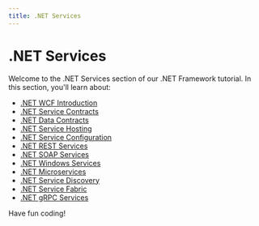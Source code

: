 ```yaml
---
title: .NET Services
---
```


# .NET Services

Welcome to the .NET Services section of our .NET Framework tutorial. In this section, you'll learn about:

- [.NET WCF Introduction](./0-net-wcf-introduction.mdx)
- [.NET Service Contracts](./1-net-service-contracts.mdx)
- [.NET Data Contracts](./2-net-data-contracts.mdx)
- [.NET Service Hosting](./3-net-service-hosting.mdx)
- [.NET Service Configuration](./4-net-service-configuration.mdx)
- [.NET REST Services](./5-net-rest-services.mdx)
- [.NET SOAP Services](./6-net-soap-services.mdx)
- [.NET Windows Services](./7-net-windows-services.mdx)
- [.NET Microservices](./8-net-microservices.mdx)
- [.NET Service Discovery](./9-net-service-discovery.mdx)
- [.NET Service Fabric](./10-net-service-fabric.mdx)
- [.NET gRPC Services](./11-net-grpc-services.mdx)

Have fun coding!